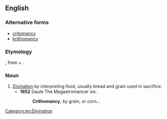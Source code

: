==English==

===Alternative forms===
* [[critomancy]]
* [[krithomancy]]

===Etymology===
{{etyl|grc|en}} {{term|κριθομαντεία||divination by barley|lang=grc}}, from {{term|κριθή||barley|lang=grc}} + {{term|μαντεία||divination|lang=grc}}.

===Noun===
{{en-noun|-}}

# [[divination|Divination]] by interpreting food, usually bread and grain used in sacrifice.
#* '''1652''' Gaule The Magastromancer xix.
#*: '''Crithomancy''', by grain, or corn...

[[Category:en:Divination]]